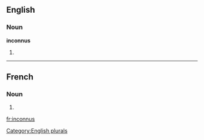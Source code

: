==English==

===Noun===
'''inconnus'''

# {{plural of|[[inconnu]]}}

[[Category:English plurals]]

----

==French==

===Noun===
{{infl|fr|plural}} {{m|p}}

# {{plural of|inconnu|lang=French}}

[[fr:inconnus]]